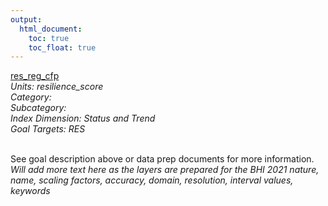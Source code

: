 ```yaml
---
output:
  html_document:
    toc: true
    toc_float: true
---
```


[res_reg_cfp](https://github.com/OHI-Baltic/bhi-prep/blob/master/layers/res_reg_cfp_bhi2015.csv)\
*Units: resilience_score*\
*Category:*\
*Subcategory:*\
*Index Dimension: Status and Trend*\
*Goal Targets: RES*\
<br>

See goal description above or data prep documents for more information.\
*Will add more text here as the layers are prepared for the BHI 2021*
*nature, name, scaling factors, accuracy, domain, resolution, interval values, keywords*



<br>

